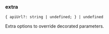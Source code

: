 ### extra

`{ apiUrl?: string | undefined; } | undefined`

Extra options to override decorated parameters.
